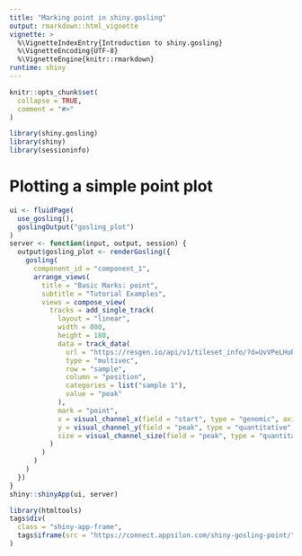 ```yaml
---
title: "Marking point in shiny.gosling"
output: rmarkdown::html_vignette
vignette: >
  %\VignetteIndexEntry{Introduction to shiny.gosling}
  %\VignetteEncoding{UTF-8}
  %\VignetteEngine{knitr::rmarkdown}
runtime: shiny
---
```


```r
knitr::opts_chunk$set(
  collapse = TRUE,
  comment = "#>"
)
```

```r
library(shiny.gosling)
library(shiny)
library(sessioninfo)
```

# Plotting a simple point plot

```r
ui <- fluidPage(
  use_gosling(),
  goslingOutput("gosling_plot")
)
server <- function(input, output, session) {
  output$gosling_plot <- renderGosling({
    gosling(
      component_id = "component_1",
      arrange_views(
        title = "Basic Marks: point",
        subtitle = "Tutorial Examples",
        views = compose_view(
          tracks = add_single_track(
            layout = "linear",
            width = 800,
            height = 180,
            data = track_data(
              url = "https://resgen.io/api/v1/tileset_info/?d=UvVPeLHuRDiYA3qwFlm7xQ",
              type = "multivec",
              row = "sample",
              column = "position",
              categories = list("sample 1"),
              value = "peak"
            ),
            mark = "point",
            x = visual_channel_x(field = "start", type = "genomic", axis = "bottom"),
            y = visual_channel_y(field = "peak", type = "quantitative", axis = "right"),
            size = visual_channel_size(field = "peak", type = "quantitative")
          )
        )
      )
    )
  })
}
shiny::shinyApp(ui, server)
```

```r
library(htmltools)
tags$div(
  class = "shiny-app-frame",
  tags$iframe(src = "https://connect.appsilon.com/shiny-gosling-point/", width = 950, height = 350)
)
```
